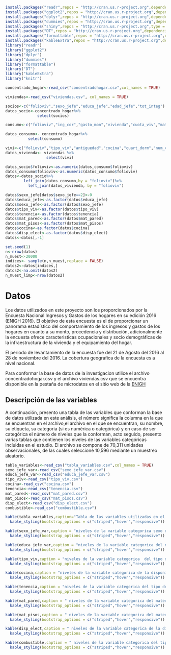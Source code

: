 
```r
install.packages("readr",repos = "http://cran.us.r-project.org",dependencies = TRUE)
install.packages("ggplot2",repos = "http://cran.us.r-project.org",dependencies = TRUE)
install.packages("dplyr",repos = "http://cran.us.r-project.org",dependencies = TRUE)
install.packages("dummies",repos = "http://cran.us.r-project.org",dependencies = TRUE)
install.packages("shiny",repos = "http://cran.us.r-project.org",type = "binary")
install.packages("DT",repos = "http://cran.us.r-project.org",dependencies = FALSE)
install.packages("formattable",repos = "http://cran.us.r-project.org",dependencies = TRUE)
install.packages("kableExtra",repos = "http://cran.us.r-project.org",dependencies = TRUE)
library("readr")
library("ggplot2")
library("dplyr")
library("dummies")
library("formattable")
library("DT")
library("kableExtra")
library("knitr")
```

```r
concentrado_hogar<-read_csv("concentradohogar.csv",col_names = TRUE)
```

```r
viviendas<-read_csv("viviendas.csv", col_names = TRUE)
```

```r
socios<-c("folioviv","sexo_jefe","educa_jefe","edad_jefe","tot_integ")
datos_socio<-concentrado_hogar%>%
              select(socios)
```

```r
consumo<-c("folioviv","ing_cor","gasto_mon","vivienda","cuota_viv","mater_serv","alimentos","vesti_calz","energia","limpieza","cuidados","salud","transporte","comunica","educacion","esparci","personales")

datos_consumo<- concentrado_hogar%>%
          select(consumo)
```

```r
vivi<-c("folioviv","tipo_viv","antiguedad","cocina","cuart_dorm","num_cuarto","tenencia","bano_comp","mat_pared","mat_pisos","disp_elect","combustible")
datos_vivienda<- viviendas %>%
                  select(vivi)

```

```r
datos_socio$folioviv<-as.numeric(datos_consumo$folioviv)
datos_consumo$folioviv<-as.numeric(datos_consumo$folioviv)
datos<-datos_socio%>%
        left_join(datos_consumo,by = "folioviv")%>%
          left_join(datos_vivienda, by = "folioviv")
```

```r
datos$sexo_jefe[datos$sexo_jefe==2]<-0
datos$educa_jefe<-as.factor(datos$educa_jefe)
datos$sexo_jefe<-as.factor(datos$sexo_jefe)
datos$tipo_viv<-as.factor(datos$tipo_viv)
datos$tenencia<-as.factor(datos$tenencia)
datos$mat_pared<-as.factor(datos$mat_pared)
datos$mat_pisos<-as.factor(datos$mat_pisos)
datos$cocina<-as.factor(datos$cocina)
datos$disp_elect<-as.factor(datos$disp_elect)
datos<-datos[,-1]
```

```r
set.seed(1)
n<-nrow(datos)
n_muest<-20000
indices<- sample(n,n_muest,replace = FALSE) 
datos2<-datos[indices,]
datos2<-na.omit(datos2)
n_muest_limp<-nrow(datos2)
```

# Datos

Los datos utilizados en este proyecto son los proporcionados por la Encuesta Nacional Ingresos y Gastos de los hogares en su edición 2016 (ENIGH 2016). 
El objetivo de esta encuesta es el de proporcionar un panorama estadístico del comportamiento de los ingresos y gastos de los hogares en cuanto a su monto, procedencia y distribución, adicionalmente la encuesta ofrece caracteristicas ocupacionales y socio demográficas de la infraestructura de la vivienda y el equipamiento del hogar. 

El periodo de levantamiento de la encuesta fue del 21 de Agosto del 2016 al 28 de noviembre del 2016. La cobertura geografica de la encuesta es a nivel nacional.

Para conformar la base de datos de la investigacion utilice el archivo concentradohogar.csv y el archivo viviendas.csv que se encuentra disponible en la pestaña de microdatos en el sitio web de la [ENIGH](http://www.beta.inegi.org.mx/proyectos/enchogares/regulares/enigh/nc/2016/)

## Descripción de las variables

A continuación, presento una tabla de las variables que conforman la base de datos utilizada en este análisis, el número significa la columna en la que se encuentran en el archivo,el archivo en el que se encuentran, su nombre, su etiqueta, su categoria (si es numérica o categórica) y en caso de ser categórica el número de niveles que la conforman, acto seguido, presento varias tablas que contienen los niveles de las variables categóricas incluidas en el estudio.
El archivo se compone de 70,311 unidades observacionales, de las cuales seleccioné 10,596 mediante un muestreo aleatorio.

```r
tabla_variables<-read_csv("tabla_variables.csv",col_names = TRUE)
sexo_jefe_var<-read_csv("sexo_jefe_var.csv")
educa_jefe_var<-read_csv("educa_jefe_var.csv")
tipo_viv<-read_csv("tipo_viv.csv")
cocina<-read_csv("cocina.csv")
tenencia<-read_csv("tenencia.csv")
mat_pared<-read_csv("mat_pared.csv")
mat_pisos<-read_csv("mat_pisos.csv")
disp_elect<-read_csv("disp_elect.csv")
combustible<-read_csv("combustible.csv")
```



```r
kable(tabla_variables,caption="Tabla de las variables utilizadas en el estudio" )%>%
  kable_styling(bootstrap_options = c("striped","hover","responsive"))

```



```r
kable(sexo_jefe_var,caption = "niveles de la variable categorica sexo del jefe de familia.")%>%
  kable_styling(bootstrap_options = c("striped","hover","responsive"))
```



```r
kable(educa_jefe_var,caption = "niveles de la variable categorica del nivel de educación formal del jefe de familia.")%>%
  kable_styling(bootstrap_options = c("striped","hover","responsive"))
```



```r
kable(tipo_viv,caption = "niveles de la variable categorica  del tipo de vivienda.")%>%
  kable_styling(bootstrap_options = c("striped","hover","responsive"))

```



```r
kable(cocina,caption = "niveles de la variable categorica de la disponibilidad de cocina.")%>%
  kable_styling(bootstrap_options = c("striped","hover","responsive"))

```



```r
kable(tenencia,caption = "niveles de la variable categorica del tipo de tenencia.")%>%
  kable_styling(bootstrap_options = c("striped","hover","responsive"))

```



```r

kable(mat_pared,caption = " niveles de la variable categorica del material de las paredes.")%>%
  kable_styling(bootstrap_options = c("striped","hover","responsive"))
```



```r
kable(mat_pisos,caption = " niveles de la variable categorica del material de los pisos.")%>%
  kable_styling(bootstrap_options = c("striped","hover","responsive"))
```



```r
kable(disp_elect,caption = " niveles de la variable categorica de la disponibilidad de energía eléctrica.")%>%
  kable_styling(bootstrap_options = c("striped","hover","responsive"))

```



```r
kable(combustible,caption = " niveles de la variable categorica del tipo de combustible principal.")%>%
  kable_styling(bootstrap_options = c("striped","hover","responsive"))
```


